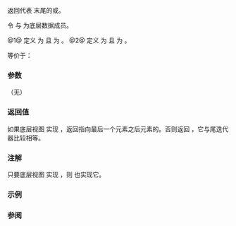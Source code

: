{{cpp/ranges/stride_view/title|end}}
{{cpp/ranges/stride_view/navbar}}
{{dcl begin}}
{{dcl|num=1|since=c++23|1=
constexpr auto end() requires (!/*simple-view*/&lt;V&gt;);
}}
{{dcl|num=2|since=c++23|1=
constexpr auto end() const requires ranges::range&lt;const V&gt;
}}
{{dcl end}}

返回代表 {{rlpt|/|stride_view}} 末尾的{{rlp|iterator|迭代器}}或{{rlp|sentinel|哨位}}。

令 {{rlpi|/#数据成员|base_}} 与 {{rlpi|/#数据成员|stride_}} 为底层数据成员。

@1@ 定义 {{c|Const}} 为 {{c|1=using Const = false;}} 且 {{c|Base}} 为 {{c|1=using Base = V;}}。
@2@ 定义 {{c|Const}} 为 {{c|1=using Const = true;}} 且 {{c|Base}} 为 {{c|1=using Base = const V;}}。

等价于：
{{source|1=
if constexpr (ranges::common_range&lt;Base&gt; &amp;&amp;
              ranges::sized_range&lt;Base&gt; &amp;&amp;
              ranges::forward_range&lt;Base&gt;)
{
    auto missing = (stride_ - ranges::distance(base_) % stride_) % stride_;
    return iterator&lt;Const&gt;(this, ranges::end(base_), missing);
}
else if constexpr (ranges::common_range&lt;Base&gt; &amp;&amp;
                   !ranges::bidirectional_range&lt;Base&gt;)
{
    return iterator&lt;Const&gt;(this, ranges::end(base_));
}
else
{
    return std::default_sentinel;
}
}}

===参数===
（无）

===返回值===
如果底层视图 {{c|V}} 实现 {{lconcept|common_range}}，返回指向最后一个元素之后元素的{{rlp|iterator|迭代器}}。否则返回 {{lc|std::default_sentinel}}，它与尾迭代器比较相等。

===注解===
只要底层视图 {{c|V}} 实现 {{lconcept|common_range}}，则 {{c|stride_view&lt;V&gt;}} 也实现它。

===示例===
{{example
|code=
|output=
}}

===参阅===
{{dsc begin}}
{{dsc inc|cpp/ranges/adaptor/dsc begin|stride_view}}
{{dsc inc|cpp/ranges/dsc end}}
{{dsc end}}

{{langlinks|en|es|ja|ru}}